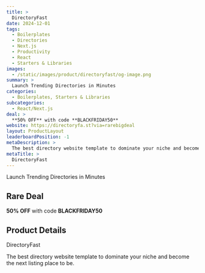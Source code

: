 ```yaml
---
title: >
  DirectoryFast
date: 2024-12-01
tags:
  - Boilerplates
  - Directories
  - Next.js
  - Productivity
  - React
  - Starters & Libraries
images:
  - /static/images/product/directoryfast/og-image.png
summary: >
  Launch Trending Directories in Minutes
categories:
  - Boilerplates, Starters & Libraries
subcategories:
  - React/Next.js
deal: >
  **50% OFF** with code **BLACKFRIDAY50**
website: https://directoryfa.st?via=rarebigdeal
layout: ProductLayout
leaderboardPosition: -1
metaDescription: >
  The best directory website template to dominate your niche and become the next listing place to be.
metaTitle: >
  DirectoryFast
---
```

Launch Trending Directories in Minutes

## Rare Deal

**50% OFF** with code **BLACKFRIDAY50**

## Product Details

DirectoryFast

The best directory website template to dominate your niche and become the next listing place to be.
